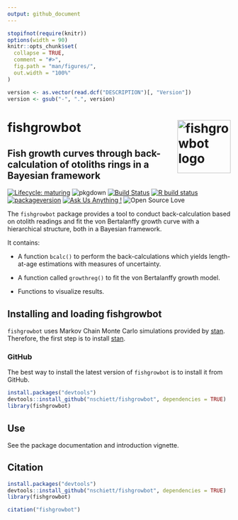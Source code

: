 ```yaml
---
output: github_document
---
```


<!-- README.md is generated from README.Rmd. Please edit that file -->

```r
stopifnot(require(knitr))
options(width = 90)
knitr::opts_chunk$set(
  collapse = TRUE,
  comment = "#>",
  fig.path = "man/figures/",
  out.width = "100%"
)
```

```r
version <- as.vector(read.dcf("DESCRIPTION")[, "Version"])
version <- gsub("-", ".", version)
```

# fishgrowbot <img src="man/figures/fishgrowbot_logo_white.png" width = 120 alt="fishgrowbot logo" align = "right" />

## Fish growth curves through back-calculation of otoliths rings in a Bayesian framework

<!-- badges: start -->
[![Lifecycle: maturing](https://img.shields.io/badge/lifecycle-maturing-blue.svg)](https://www.tidyverse.org/lifecycle/#maturing)
![pkgdown](https://github.com/nschiett/fishgrowbot/workflows/pkgdown/badge.svg)
[![Build Status](https://api.travis-ci.org/nschiett/fishualize.png?branch=master)](https://travis-ci.com/nschiett/fishgrowbot)
[![R build status](https://github.com/nschiett/fishgrowbot/workflows/R-CMD-check/badge.svg)](https://github.com/nschiett/fishgrowbot/actions)
[![packageversion](https://img.shields.io/badge/Package%20version-`r version`-orange.svg)](commits/master)
[![Ask Us Anything
\!](https://img.shields.io/badge/Ask%20us-anything-1abc9c.svg)](https://github.com/nschiett/fishgrowbot/issues/new)
![Open Source
Love](https://badges.frapsoft.com/os/v2/open-source.svg?v=103)
<!-- badges: end -->

The `fishgrowbot` package provides a tool to conduct back-calculation based on
otolith readings and fit the von Bertalanffy growth curve with a hierarchical
structure, both in a Bayesian framework.

It contains:

* A function `bcalc()` to perform the back-calculations which yields
length-at-age estimations with measures of uncertainty.

* A function called `growthreg()` to fit the von Bertalanffy growth model.

* Functions to visualize results.

## Installing and loading fishgrowbot

`fishgrowbot` uses Markov Chain Monte Carlo simulations provided by
[stan](https://github.com/stan-dev/rstan/wiki/RStan-Getting-Started).
Therefore, the first step is to install
[stan](https://github.com/stan-dev/rstan/wiki/RStan-Getting-Started).

### GitHub

The best way to install the latest version of `fishgrowbot` is
to install it from GitHub.

```r
install.packages("devtools")
devtools::install_github("nschiett/fishgrowbot", dependencies = TRUE)
library(fishgrowbot)
```

## Use
See the package documentation and introduction vignette.

## Citation

```r
install.packages("devtools")
devtools::install_github("nschiett/fishgrowbot", dependencies = TRUE)
library(fishgrowbot)
```

```r
citation("fishgrowbot")
```

